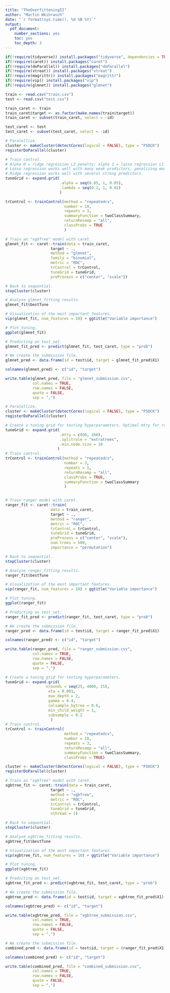 ```yaml
---
title: "TheOverfitteningII"
author: "Martin Weihrauch"
date: "`r format(sys.time(), %d %B %Y)`"
output: 
  pdf_document:
    number_sections: yes
    toc: yes
    toc_depth: 3
---
```


```r
if(!require(tidyverse)) install.packages("tidyverse", dependencies = TRUE)
if(!require(caret)) install.packages("caret")
if(!require(doParallel)) install.packages("doParallel")
if(!require(vtreat)) install.packages("vtreat")
if(!require(magrittr)) install.packages("magrittr")
if(!require(vip)) install.packages("vip")
if(!require(glmnet)) install.packages("glmnet")
```

```r
train <- read.csv("train.csv")
test <- read.csv("test.csv")

train_caret <- train
train_caret$target <- as.factor(make.names(train$target))
train_caret <- subset(train_caret, select = -id)

test_caret <- test
test_caret <- subset(test_caret, select = -id)
```


```r
# Paralellize.
cluster <- makeCluster(detectCores(logical = FALSE), type = "PSOCK")
registerDoParallel(cluster)

# Train control.
# Alpha 0 = ridge regression L2 penalty; alpha 1 = lasso regression L1 penalty (penalizes sum of absolute values)
# Lasso regression works well with many weak predictors, penalizing most of them to 0 contribution.
# Ridge regression works well with several strong predictors.
tuneGrid <- expand.grid(
                        .alpha = seq(0.05, 1, 0.05),
                        .lambda = seq(0.2, 1, 0.01)
                        )

trControl <- trainControl(method = "repeatedcv",
                          number = 10,
                          repeats = 3,
                          summaryFunction = twoClassSummary,
                          returnResamp = "all",
                          classProbs = TRUE
                          )

# Train an "xgbTree" model with caret.
glmnet_fit <- caret::train(data = train_caret,
                    target ~ .,
                    method = "glmnet",
                    family = "binomial",
                    metric = "ROC",
                    trControl = trControl,
                    tuneGrid = tuneGrid,
                    preProcess = c("center", "scale"))

# Back to sequential.
stopCluster(cluster)

# Analyse glmnet_fitting results.
glmnet_fit$bestTune

# Visualization of the most important features.
vip(glmnet_fit, num_features = 10) + ggtitle("Variable importance")

# Plot tuning.
ggplot(glmnet_fit)

# Predicting on test_set.
glmnet_fit_pred <- predict(glmnet_fit, test_caret, type = "prob")

# We create the submission file.
glmnet_pred <- data.frame(id = test$id, target = glmnet_fit_pred$X1)

colnames(glmnet_pred) <- c("id", "target")

write.table(glmnet_pred, file = "glmnet_submission.csv",
            col.names = TRUE,
            row.names = FALSE,
            quote = FALSE,
            sep = ",")
```


```r
# Paralellize.
cluster <- makeCluster(detectCores(logical = FALSE), type = "PSOCK")
registerDoParallel(cluster)

# Create a tuning grid for testing hyperparameters. Optimal mtry for ranger was around 42.
tuneGrid <- expand.grid(
                        .mtry = c(60, 160),
                        .splitrule = "extratrees",
                        .min.node.size = 10
                       )
# Train control.
trControl <- trainControl(method = "repeatedcv",
                          number = 3,
                          repeats = 1,
                          returnResamp = "all",
                          classProbs = TRUE,
                          summaryFunction = twoClassSummary
                          )


# Train ranger model with caret.
ranger_fit <- caret::train(
                    data = train_caret,
                    target ~ .,
                    method = "ranger",
                    metric = "ROC",
                    trControl = trControl,
                    tuneGrid = tuneGrid,
                    preProcess = c("center", "scale"),
                    num.trees = 500,
                    importance = "permutation")

# Back to sequential.
stopCluster(cluster)

# Analyse ranger_fitting results.
ranger_fit$bestTune

# Visualization of the most important features.
vip(ranger_fit, num_features = 10) + ggtitle("Variable importance")

# Plot tuning.
ggplot(ranger_fit)

# Predicting on test_set.
ranger_fit_pred <- predict(ranger_fit, test_caret, type = "prob")

# We create the submission file.
ranger_pred <- data.frame(id = test$id, target = ranger_fit_pred$X1)

colnames(ranger_pred) <- c("id", "target")

write.table(ranger_pred, file = "ranger_submission.csv",
            col.names = TRUE,
            row.names = FALSE,
            quote = FALSE,
            sep = ",")
```


```r
# Create a tuning grid for testing hyperparameters.
tuneGrid <- expand.grid(
                  nrounds = seq(25, 4000, 25),
                   eta = 0.001,
                   max_depth = 2,
                   gamma = 0.4,
                   colsample_bytree = 0.6,
                   min_child_weight = 1,
                   subsample = 0.2
                    )
# Train control.
trControl <- trainControl(
                          method = "repeatedcv",
                          number = 10,
                          repeats = 3,
                          returnResamp = "all",
                          summaryFunction = twoClassSummary,
                          classProbs = TRUE)

cluster <- makeCluster(detectCores(logical = FALSE), type = "PSOCK")
registerDoParallel(cluster)

# Train an "xgbTree" model with caret.
xgbtree_fit <- caret::train(data = train_caret,
                    target ~ .,
                    method = "xgbTree",
                    metric = "ROC",
                    trControl = trControl,
                    tuneGrid = tuneGrid,
                    nthread = 1)

# Back to sequential.
stopCluster(cluster)

# Analyse xgbtree_fitting results.
xgbtree_fit$bestTune

# Visualization of the most important features.
vip(xgbtree_fit, num_features = 10) + ggtitle("Variable importance")

# Plot tuning.
ggplot(xgbtree_fit)

# Predicting on test_set.
xgbtree_fit_pred <- predict(xgbtree_fit, test_caret, type = "prob")

# We create the submission file.
xgbtree_pred <- data.frame(id = test$id, target = xgbtree_fit_pred$X1)

colnames(xgbtree_pred) <- c("id", "target")

write.table(xgbtree_pred, file = "xgbtree_submission.csv",
            col.names = TRUE,
            row.names = FALSE,
            quote = FALSE,
            sep = ",")

```


```r
# We create the submission file.
combined_pred <- data.frame(id = test$id, target = (ranger_fit_pred$X1 + glmnet_fit_pred$X1 + xgbtree_fit_pred$X1) / 3)

colnames(combined_pred) <- c("id", "target")

write.table(combined_pred, file = "combined_submission.csv",
            col.names = TRUE,
            row.names = FALSE,
            quote = FALSE,
            sep = ",")
```
